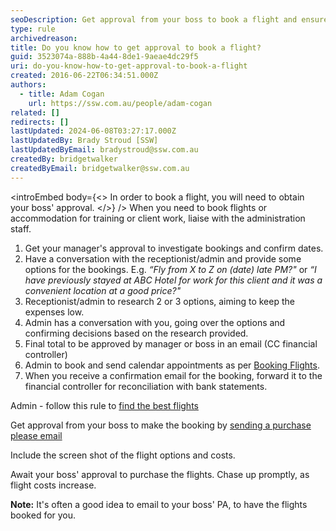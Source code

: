 ```yaml
---
seoDescription: Get approval from your boss to book a flight and ensure prompt booking to avoid increased costs.
type: rule
archivedreason:
title: Do you know how to get approval to book a flight?
guid: 3523074a-888b-4a44-8de1-9aeae4dc29f5
uri: do-you-know-how-to-get-approval-to-book-a-flight
created: 2016-06-22T06:34:51.000Z
authors:
  - title: Adam Cogan
    url: https://ssw.com.au/people/adam-cogan
related: []
redirects: []
lastUpdated: 2024-06-08T03:27:17.000Z
lastUpdatedBy: Brady Stroud [SSW]
lastUpdatedByEmail: bradystroud@ssw.com.au
createdBy: bridgetwalker
createdByEmail: bridgetwalker@ssw.com.au
---
```


<introEmbed
  body={<>
In order to book a flight, you will need to obtain your boss' approval.
  </>}
/>
When you need to book flights or accommodation for training or client work, liaise with the administration staff.

1. Get your manager's approval to investigate bookings and confirm dates.
2. Have a conversation with the receptionist/admin and provide some options for the bookings.
   E.g. _“Fly from X to Z on (date) late PM?"_ or _“I have previously stayed at ABC Hotel for work for this client and it was a convenient location at a good price?"_
3. Receptionist/admin to research 2 or 3 options, aiming to keep the expenses low.
4. Admin has a conversation with you, going over the options and confirming decisions based on the research provided.
5. Final total to be approved by manager or boss in an email (CC financial controller)
6. Admin to book and send calendar appointments as per [Booking Flights](https://my.sugarlearning.com/SSW/items/9458/booking-flights).
7. When you receive a confirmation email for the booking, forward it to the financial controller for reconciliation with bank statements.

Admin - follow this rule to [find the best flights](/do-you-know-how-to-book-better-flights)

Get approval from your boss to make the booking by [sending a purchase please email](/do-you-know-how-to-get-approval-for-a-purchase)

Include the screen shot of the flight options and costs.

Await your boss' approval to purchase the flights. Chase up promptly, as flight costs increase.

**Note:** It's often a good idea to email to your boss' PA, to have the flights booked for you.
